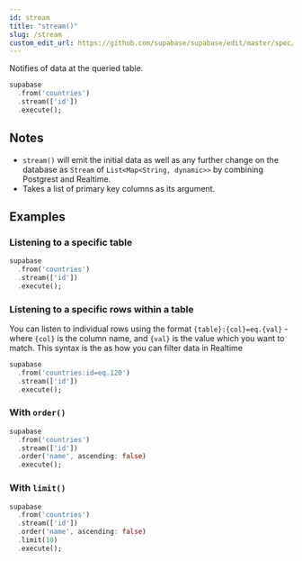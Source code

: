 ```yaml
---
id: stream
title: "stream()"
slug: /stream
custom_edit_url: https://github.com/supabase/supabase/edit/master/spec/supabase_dart_v0.yml
---
```


Notifies of data at the queried table.


```dart
supabase
  .from('countries')
  .stream(['id'])
  .execute();
```






## Notes

- `stream()` will emit the initial data as well as any further change on the database as `Stream` of `List<Map<String, dynamic>>` by combining Postgrest and Realtime.
- Takes a list of primary key columns as its argument.










## Examples

### Listening to a specific table



```dart
supabase
  .from('countries')
  .stream(['id'])
  .execute();
```

### Listening to a specific rows within a table

You can listen to individual rows using the format `{table}:{col}=eq.{val}` - where `{col}` is the column name, and `{val}` is the value which you want to match.
This syntax is the as how you can filter data in Realtime


```dart
supabase
  .from('countries:id=eq.120')
  .stream(['id'])
  .execute();
```

### With `order()`



```dart
supabase
  .from('countries')
  .stream(['id'])
  .order('name', ascending: false)
  .execute();
```

### With `limit()`



```dart
supabase
  .from('countries')
  .stream(['id'])
  .order('name', ascending: false)
  .limit(10)
  .execute();
```